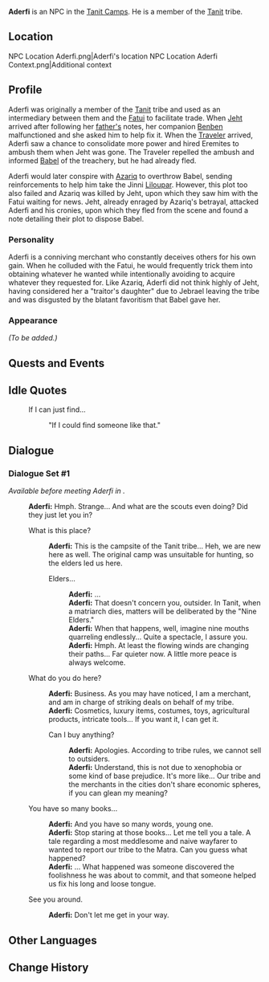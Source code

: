 {{Meta
|missing_NPC_profile  = yes
|missing_NPC_location  = yes
}}
{{Character Infobox
|type             = NPC
|image            = NPC Aderfi.png
|realname         = <!-- Optional, if different from in-game name -->
|deceased         = 
|region           = Sumeru
|location         = <!-- Where the character appears, if different from Region -->
|affiliation      = The Eremites
|title            = Conniving Smuggler

|ancestry         = <!-- Clan/family -->
|father           = 
|mother           = 
|spouse           = 
|sibling          = 
|child            = 
|relative         = 
}}
'''Aderfi''' is an NPC in the [[Tanit Camps]]. He is a member of the [[Tanit]] tribe.

==Location==
<gallery>
NPC Location Aderfi.png|Aderfi's location
NPC Location Aderfi Context.png|Additional context
</gallery>

==Profile==
Aderfi was originally a member of the [[Tanit]] tribe and used as an intermediary between them and the [[Fatui]] to facilitate trade. When [[Jeht]] arrived after following her [[Jebrael|father's]] notes,  her companion [[Benben]] malfunctioned and she asked him to help fix it. When the [[Traveler]] arrived, Aderfi saw a chance to consolidate more power and hired Eremites to ambush them when Jeht was gone. The Traveler repelled the ambush and informed [[Babel]] of the treachery, but he had already fled.

Aderfi would later conspire with [[Azariq]] to overthrow Babel, sending reinforcements to help him take the Jinni [[Liloupar]]. However, this plot too also failed and Azariq was killed by Jeht, upon which they saw him with the Fatui waiting for news. Jeht, already enraged by Azariq's betrayal, attacked Aderfi and his cronies, upon which they fled from the scene and found a note detailing their plot to dispose Babel. 

===Personality===
Aderfi is a conniving merchant who constantly deceives others for his own gain. When he colluded with the Fatui, he would frequently trick them into obtaining whatever he wanted while intentionally avoiding to acquire whatever they requested for. Like Azariq, Aderfi did not think highly of Jeht, having considered her a "traitor's daughter" due to Jebrael leaving the tribe and was disgusted by the blatant favoritism that Babel gave her.

===Appearance===
''(To be added.)''

==Quests and Events==
{{Quests and Events}}

==Idle Quotes==
{{Dialogue start}}
: {{DIcon|Idle}} If I can just find...
:: {{A|VO Aderfi 01.ogg}} "If I could find someone like that."
{{Dialogue end}}

==Dialogue==
{{Stub|other dialogue missing}}
===Dialogue Set #1===
''Available before meeting Aderfi in {{Quest|Wisdom Has Built Her House, She Has Hewn Out Her Seven Pillars}}.'' {{Verify|breakpoint was guessed; please verify!}}
{{Dialogue start}}
:'''Aderfi:''' Hmph. Strange... And what are the scouts even doing? Did they just let you in?
:{{DIcon}} What is this place?
::'''Aderfi:''' This is the campsite of the Tanit tribe... Heh, we are new here as well. The original camp was unsuitable for hunting, so the elders led us here.
::{{DIcon}} Elders...
:::'''Aderfi:''' ...
:::'''Aderfi:''' That doesn't concern you, outsider. In Tanit, when a matriarch dies, matters will be deliberated by the "Nine Elders."
:::'''Aderfi:''' When that happens, well, imagine nine mouths quarreling endlessly... Quite a spectacle, I assure you.
:::'''Aderfi:''' Hmph. At least the flowing winds are changing their paths... Far quieter now. A little more peace is always welcome.
:{{DIcon}} What do you do here?
::'''Aderfi:''' Business. As you may have noticed, I am a merchant, and am in charge of striking deals on behalf of my tribe.
::'''Aderfi:''' Cosmetics, luxury items, costumes, toys, agricultural products, intricate tools... If you want it, I can get it.
::{{DIcon}} Can I buy anything?
:::'''Aderfi:''' Apologies. According to tribe rules, we cannot sell to outsiders.
:::'''Aderfi:''' Understand, this is not due to xenophobia or some kind of base prejudice. It's more like... Our tribe and the merchants in the cities don't share economic spheres, if you can glean my meaning?
:{{DIcon}} You have so many books...
::'''Aderfi:''' And you have so many words, young one.
::'''Aderfi:''' Stop staring at those books... Let me tell you a tale. A tale regarding a most meddlesome and naive wayfarer to wanted to report our tribe to the Matra. Can you guess what happened?
::'''Aderfi:''' ... What happened was someone discovered the foolishness he was about to commit, and that someone helped us fix his long and loose tongue.
:{{DIcon}} See you around.
::'''Aderfi:''' Don't let me get in your way.
{{Dialogue end}}
<!--
==Event Dialogue==
===Event Name===
{{Dialogue start}}
:'''Aderfi:'''
{{Dialogue end}}

==Trivia==
* 
-->

==Other Languages==
{{Other Languages
|default_hidden = 1
|en      = Aderfi
|zhs     = 阿德菲
|zhs_rm  = Ādéfēi
|zht     = 阿德菲
|zht_rm  = Ādéfēi
|ja      = アデルフィ
|ja_rm   = Aderufi
|ko      = 아드라피
|es      = Aderfi
|fr      = Aderfi
|ru      = Адерфи
|th      = Aderfi
|vi      = Aderfi
|de      = Aderfi
|id      = Aderfi
|pt      = Aderfi
|tr      = Aderfi
|it      = Aderfi
}}

==Change History==
{{Change History|3.4}}